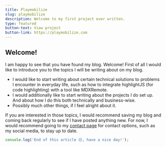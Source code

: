```yaml
---
title: Playmobilize
slug: playmobilize
description: Welcome to my first project ever written.
type: featured
button-text: View project
button-link: https://playmobilize.com
---
```

## Welcome!
I am happy to see that you have found my blog. Welcome! First of all I would like to introduce you to the topics I will be writing about on my blog.

- I would like to start writing about certain technical solutions to problems I encounter in everyday life, such as how to integrate highlightJS (for code highlighting) with a tool like MDXRemote.
- I would additionally like to start writing about the projects I do set up. And about how I do this both technically and business-wise.
- Possibly much other things, if I feel alright about it.

If you are interested in those topics, I would recommend saving my blog and coming back regularly to see if I have posted anything new. For now, I would recommend going to my [contact page](/contact) for contact options, such as my social media, to stay up to date.

```javascript
console.log('End of this article 😔, have a nice day!');
```
